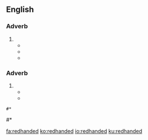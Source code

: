 ==English==

===Adverb===
{{en-adj}}

# {{alternative spelling of|red-handed|lang=en}}
#* {{quote-book|title=A Maid of the Kentucky Hills|author=Edwin Carlile Litsey |year=1913  |ISBN=1465508600 |passage=Never seen 'im but onct—mought be a '''redhanded''' 'sass'n—ur a thief—ur—ur—ur anythin'! }}
#* {{quote-book|title=Reports of cases argued and determined in the Supreme Court of the territory of Arizona, Volume 47|year=1936 |page=239  |passage= ...the prosecuting attorney referred to the defendant as a “murderer” in one instance, and in another as a “'''redhanded''' murderer.” }}
#* {{quote-book|title=The Beautiful Woman Without Mercy  &, The King of Scarecrows|author=Steven Culbert |year=1993 |page=54 |ISBN=1880909030 |passage=No, Yellow Hat had stupidly, I'm sure, jailed me in Fate's main vault!; he'd put a '''redhanded''' thief rover adrift but jailed in a warehouse of his main desire. }}

===Adverb===
{{en-adv|-}}

# {{alternative spelling of|red-handed|lang=en}}
#* {{quote-book|title=The Cooper Craft|author= |year=1899  |page=39 |ISBN= |passage=Whosoever he be who is convicted redhanded, or bears false witness, shall never more be heard in proof, nor in bearing witness.}}
#* {{quote-book|title=West's California reporter - Volume 279 |year=1991  |page=867  |passage=Well, if I committed a crime, and I got caught '''redhanded''', I would just plead guilty, because it is a waste of taxpayer's money. }}
 #* {{quote-book|title=Oxford Slavonic Papers|author=G. S. Smith, ‎C. M. Macrobert, ‎& G. C. Stone |year=1997 |page=21 |ISBN=0198159544 |passage=From the early fifteenth century, nobles enjoyed the privileges of immunity from arrest unless convicted of a crime (or caught '''redhanded'''). }}
#* {{quote-book|title=Yankees by the Numbers|author=Bill Gutman |year=2010  |ISBN=1602397635 |passage=Some have been caught '''redhanded''' with a tack in their glove or sandpaper in their pocket, and that's embarrassing.}}

[[fa:redhanded]]
[[ko:redhanded]]
[[io:redhanded]]
[[ku:redhanded]]